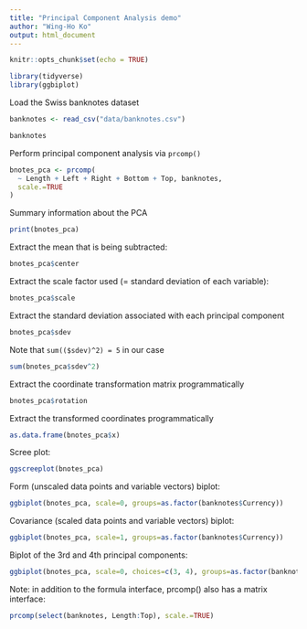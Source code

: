 ```yaml
---
title: "Principal Component Analysis demo"
author: "Wing-Ho Ko"
output: html_document
---
```


```r
knitr::opts_chunk$set(echo = TRUE)
```

```r
library(tidyverse)
library(ggbiplot)
```

Load the Swiss banknotes dataset

```r
banknotes <- read_csv("data/banknotes.csv")
```

```r
banknotes
```


Perform principal component analysis via `prcomp()`

```r
bnotes_pca <- prcomp(
  ~ Length + Left + Right + Bottom + Top, banknotes,
  scale.=TRUE
)
```

Summary information about the PCA

```r
print(bnotes_pca)
```

Extract the mean that is being subtracted:

```r
bnotes_pca$center
```

Extract the scale factor used (= standard deviation of each variable):

```r
bnotes_pca$scale
```

Extract the standard deviation associated with each principal component

```r
bnotes_pca$sdev
```

Note that `sum(($sdev)^2) = 5` in our case

```r
sum(bnotes_pca$sdev^2)
```

Extract the coordinate transformation matrix programmatically

```r
bnotes_pca$rotation
```

Extract the transformed coordinates programmatically

```r
as.data.frame(bnotes_pca$x)
```

Scree plot:

```r
ggscreeplot(bnotes_pca)
```

Form (unscaled data points and variable vectors) biplot:

```r
ggbiplot(bnotes_pca, scale=0, groups=as.factor(banknotes$Currency))
```

Covariance (scaled data points and variable vectors) biplot:

```r
ggbiplot(bnotes_pca, scale=1, groups=as.factor(banknotes$Currency))
```

Biplot of the 3rd and 4th principal components:

```r
ggbiplot(bnotes_pca, scale=0, choices=c(3, 4), groups=as.factor(banknotes$Currency))
```

Note: in addition to the formula interface, prcomp() also has a matrix interface:

```r
prcomp(select(banknotes, Length:Top), scale.=TRUE)
```

